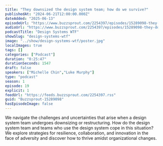 ```yaml
---
title: "They downsized the design system team; how do we survive?"
publishedAt: "2024-06-21T12:00:00.000Z"
dateAdded: "2025-06-13"
episodeUrl: "https://www.buzzsprout.com/2254397/episodes/15289098-they-downsized-the-design-system-team-how-do-we-survive.mp3"
audioUrl: "https://www.buzzsprout.com/2254397/episodes/15289098-they-downsized-the-design-system-team-how-do-we-survive.mp3"
podcastTitle: "Design Systems WTF"
showSlug: "design-systems-wtf"
image: "../show/design-systems-wtf/poster.jpg"
localImages: true
tags: []
categories: ["Podcast"]
duration: "0:25:47"
durationSeconds: 1547
draft: false
speakers: ["Michelle Chin","Luke Murphy"]
type: "podcast"
season: 1
episode: 19
explicit: 1
feedUrl: "https://feeds.buzzsprout.com/2254397.rss"
guid: "Buzzsprout-15289098"
hasEpisodeImage: false
---
```

We navigate the challenges and uncertainties that arise when a design system team undergoes downsizing or restructuring. How do the design system team and teams who use the design system cope in this situation? We explore strategies for resilience, collaboration, and innovation in the face of adversity and discover how to thrive amidst organizational changes.
